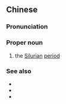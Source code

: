 {{also|志留纪}}
==Chinese==
{{zh-forms|s=志留纪|type=21}}
{{wikipedia|lang=zh}}

===Pronunciation===
{{zh-pron
|m=Zhìliújì
|c=zi3 lau4 gei3
|cat=pn
}}

===Proper noun===
{{zh-propn}}

# the [[Silurian]] [[period]]

===See also===
* {{zh-l|奧陶紀}}
* {{zh-l|泥盆紀}}
* {{zh-l|古生代}}

{{zh-cat|Geology|Time}}